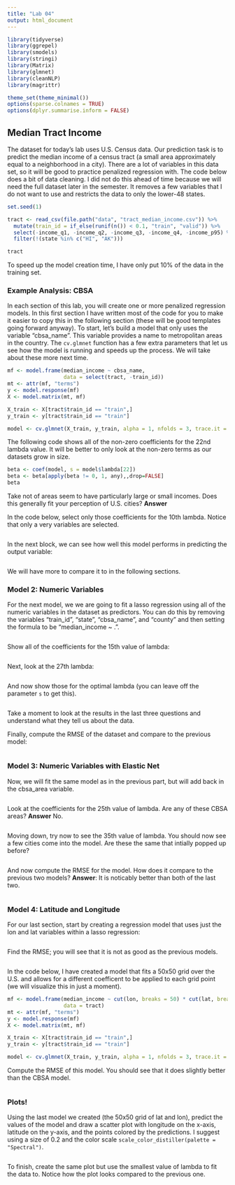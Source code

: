 ```yaml
---
title: "Lab 04"
output: html_document
---
```


```r
library(tidyverse)
library(ggrepel)
library(smodels)
library(stringi)
library(Matrix)
library(glmnet)
library(cleanNLP)
library(magrittr)

theme_set(theme_minimal())
options(sparse.colnames = TRUE)
options(dplyr.summarise.inform = FALSE)
```

## Median Tract Income

The dataset for today's lab uses U.S. Census data. Our prediction task is to
predict the median income of a census tract (a small area approximately equal
to a neighborhood in a city). There are a lot of variables in this data set,
so it will be good to practice penalized regression with. The code below does
a bit of data cleaning. I did not do this ahead of time because we will need
the full dataset later in the semester. It removes a few variables that I do
not want to use and restricts the data to only the lower-48 states.

```r
set.seed(1)

tract <- read_csv(file.path("data", "tract_median_income.csv")) %>%
  mutate(train_id = if_else(runif(n()) < 0.1, "train", "valid")) %>%
  select(-income_q1, -income_q2, -income_q3, -income_q4, -income_p95) %>%
  filter(!(state %in% c("HI", "AK")))

tract
```

To speed up the model creation time, I have only put 10% of the data in the
training set.

### Example Analysis: CBSA

In each section of this lab, you will create one or more penalized regression
models. In this first section I have written most of the code for you to make
it easier to copy this in the following section (these will be good templates
going forward anyway). To start, let's build a model that only uses the variable
"cbsa_name". This variable provides a name to metropolitan areas in the country.
The `cv.glmnet` function has a few extra parameters that let us see how the
model is running and speeds up the process. We will take about these more next
time.

```r
mf <- model.frame(median_income ~ cbsa_name,
                  data = select(tract, -train_id))
mt <- attr(mf, "terms")
y <- model.response(mf)
X <- model.matrix(mt, mf)

X_train <- X[tract$train_id == "train",]
y_train <- y[tract$train_id == "train"]

model <- cv.glmnet(X_train, y_train, alpha = 1, nfolds = 3, trace.it = TRUE)
```

The following code shows all of the non-zero coefficients for the 22nd lambda
value. It will be better to only look at the non-zero terms as our datasets
grow in size.

```r
beta <- coef(model, s = model$lambda[22])
beta <- beta[apply(beta != 0, 1, any),,drop=FALSE]
beta
```

Take not of areas seem to have particularly large or small incomes. Does this
generally fit your perception of U.S. cities? **Answer**

In the code below, select only those coefficients for the 10th lambda. Notice
that only a very variables are selected.

```r

```

In the next block, we can see how well this model performs in predicting the
output variable:

```r

```

We will have more to compare it to in the following sections.

### Model 2: Numeric Variables

For the next model, we we are going to fit a lasso regression using all of the
numeric variables in the dataset as predictors. You can do this by removing the
variables "train_id", "state", "cbsa_name", and "county" and then setting the
formula to be "median_income ~ .".

```r

```

Show all of the coefficients for the 15th value of lambda:

```r

```

Next, look at the 27th lambda:

```r

```

And now show those for the optimal lambda (you can leave off the parameter
`s` to get this).

```r

```

Take a moment to look at the results in the last three questions and understand
what they tell us about the data.

Finally, compute the RMSE of the dataset and compare to the previous model:

```r

```

### Model 3: Numeric Variables with Elastic Net

Now, we will fit the same model as in the previous part, but will add back in
the cbsa_area variable.

```r

```

Look at the coefficients for the 25th value of lambda. Are any of these CBSA
areas? **Answer** No.

```r

```

Moving down, try now to see the 35th value of lambda. You should now see a
few cities come into the model. Are these the same that intially popped up
before?

```r

```

And now compute the RMSE for the model. How does it compare to the previous
two models? **Answer**: It is noticably better than both of the last two.

```r

```

### Model 4: Latitude and Longitude

For our last section, start by creating a regression model that uses just the
lon and lat variables within a lasso regression:

```r

```

Find the RMSE; you will see that it is not as good as the previous models.

```r

```

In the code below, I have created a model that fits a 50x50 grid over the U.S.
and allows for a different coefficent to be applied to each grid point (we
will visualize this in just a moment).

```r
mf <- model.frame(median_income ~ cut(lon, breaks = 50) * cut(lat, breaks = 50),
                  data = tract)
mt <- attr(mf, "terms")
y <- model.response(mf)
X <- model.matrix(mt, mf)

X_train <- X[tract$train_id == "train",]
y_train <- y[tract$train_id == "train"]

model <- cv.glmnet(X_train, y_train, alpha = 1, nfolds = 3, trace.it = TRUE)
```

Compute the RMSE of this model. You should see that it does slightly better
than the CBSA model.

```r

```

### Plots!

Using the last model we created (the 50x50 grid of lat and lon), predict the
values of the model and draw a scatter plot with longitude on the x-axis,
latitude on the y-axis, and the points colored by the predictions. I suggest
using a size of 0.2 and the color scale `scale_color_distiller(palette = "Spectral")`.

```r

```

To finish, create the same plot but use the smallest value of lambda to fit
the data to. Notice how the plot looks compared to the previous one.

```r

```
